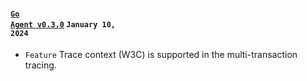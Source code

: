 #### <code class='changelog-service'><a href="../release-notes/golang/golang-0_3_0">Go Agent v0.3.0</a></code> <code class='changelog-date'>January 10, 2024</code>

- <code class="Feature">Feature</code> Trace context (W3C) is supported in the multi-transaction tracing.

